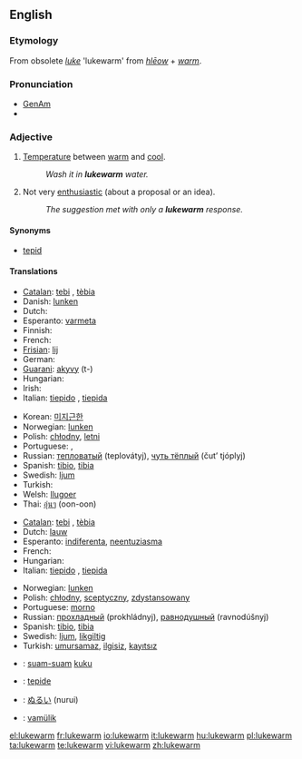 ==English==

===Etymology===
From obsolete ''[[luke]]'' 'lukewarm' from {{OE.}} ''[[hlēow]]'' + ''[[warm]]''.

===Pronunciation===
*[[w:General American|GenAm]] {{IPA|[ˌlukˈwɔɹm]}}
*{{audio|en-us-lukewarm.ogg|Audio (US)}}

===Adjective===
{{en-adj|-}}

# [[temperature|Temperature]] between [[warm]] and [[cool]].
#:''Wash it in '''lukewarm''' water.''
# Not very [[enthusiastic]] (about a proposal or an idea).
#:''The suggestion met with only a '''lukewarm''' response.''

====Synonyms====
*[[tepid]]

====Translations====
{{trans-top|temperature}}
* [[Catalan]]: [[tebi]] {{m}}, [[tèbia]] {{f}}
* Danish: [[lunken]]
* Dutch: {{t+|nl|lauw}}
* Esperanto: [[varmeta]]
* Finnish: {{t-|fi|haalea}}
* French: {{t+|fr|tiède}}
* [[Frisian]]: [[lij]]
* German: {{t-|de|lauwarm}}
* [[Guarani]]: [[akyvy]] (t-)
* Hungarian: {{t-|hu|langyos}}
* Irish: {{t-|ga|bog|xs=Irish}}
* Italian: [[tiepido]] {{m}}, [[tiepida]] {{f}}
{{trans-mid}}
* Korean: [[미지근한]]
* Norwegian: [[lunken]]
* Polish: [[chłodny]], [[letni]]
* Portuguese: {{t+|pt|morno}}, {{t+|pt|tépido}}
* Russian: [[тепловатый]] (teplovátyj), [[чуть тёплый]] (čut’ tjóplyj)
* Spanish: [[tibio]], {{m}} [[tibia]] {{f}}
* Swedish: [[ljum]]
* Turkish: {{t+|tr|ılık}}
* Welsh: [[llugoer]]
* Thai: [[อุ่นๆ]] (oon-oon)
{{trans-bottom}}

{{trans-top|not very enthusiastic}}
* [[Catalan]]: [[tebi]] {{m}}, [[tèbia]] {{f}}
* Dutch: [[lauw]]
* Esperanto: [[indiferenta]], [[neentuziasma]]
* French: {{t+|fr|tiède}}
* Hungarian: {{t-|hu|lagymatag}}
* Italian: [[tiepido]] {{m}}, [[tiepida]] {{f}}
{{trans-mid}}
* Norwegian: [[lunken]]
* Polish: [[chłodny]], [[sceptyczny]], [[zdystansowany]]
* Portuguese: [[morno]]
* Russian: [[прохладный]] (prokhládnyj), [[равнодушный]] (ravnodúšnyj)
* Spanish: [[tibio]], {{m}} [[tibia]] {{f}}
* Swedish: [[ljum]], [[likgiltig]]
* Turkish: [[umursamaz]], [[ilgisiz]], [[kayıtsız]]
{{trans-bottom}}

{{checktrans-top}}
*{{ttbc|Indonesian}}: [[suam-suam]] [[kuku]]
*{{ttbc|Interlingua}}: [[tepide]]
{{checktrans-mid}}
*{{ttbc|Japanese}}: [[ぬるい]] (nurui)
*{{ttbc|Volapük}}: [[vamülik]]
{{checktrans-bottom}}

[[el:lukewarm]]
[[fr:lukewarm]]
[[io:lukewarm]]
[[it:lukewarm]]
[[hu:lukewarm]]
[[pl:lukewarm]]
[[ta:lukewarm]]
[[te:lukewarm]]
[[vi:lukewarm]]
[[zh:lukewarm]]